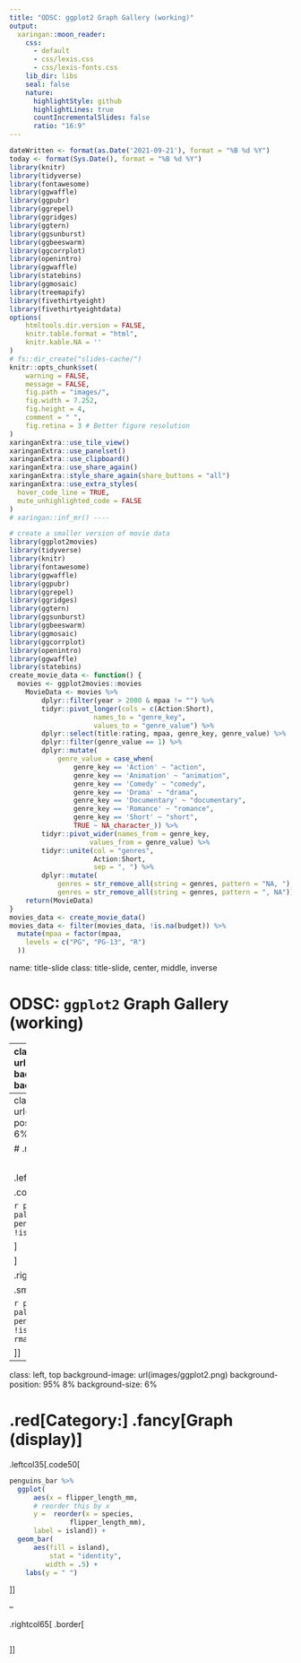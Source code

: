```yaml
---
title: "ODSC: ggplot2 Graph Gallery (working)"
output:
  xaringan::moon_reader:
    css:
      - default
      - css/lexis.css
      - css/lexis-fonts.css
    lib_dir: libs
    seal: false
    nature:
      highlightStyle: github
      highlightLines: true
      countIncrementalSlides: false
      ratio: "16:9"
---
```


```r
dateWritten <- format(as.Date('2021-09-21'), format = "%B %d %Y")
today <- format(Sys.Date(), format = "%B %d %Y")
library(knitr)
library(tidyverse)
library(fontawesome)
library(ggwaffle)
library(ggpubr)
library(ggrepel)
library(ggridges)
library(ggtern)
library(ggsunburst)
library(ggbeeswarm)
library(ggcorrplot)
library(openintro)
library(ggwaffle)
library(statebins)
library(ggmosaic)
library(treemapify)
library(fivethirtyeight)
library(fivethirtyeightdata)
options(
    htmltools.dir.version = FALSE,
    knitr.table.format = "html",
    knitr.kable.NA = ''
)
# fs::dir_create("slides-cache/")
knitr::opts_chunk$set(
    warning = FALSE,
    message = FALSE,
    fig.path = "images/",
    fig.width = 7.252,
    fig.height = 4,
    comment = " ",
    fig.retina = 3 # Better figure resolution
)
xaringanExtra::use_tile_view()
xaringanExtra::use_panelset()
xaringanExtra::use_clipboard()
xaringanExtra::use_share_again()
xaringanExtra::style_share_again(share_buttons = "all")
xaringanExtra::use_extra_styles(
  hover_code_line = TRUE,
  mute_unhighlighted_code = FALSE
)
# xaringan::inf_mr() ----
```

```r
# create a smaller version of movie data
library(ggplot2movies)
library(tidyverse)
library(knitr)
library(fontawesome)
library(ggwaffle)
library(ggpubr)
library(ggrepel)
library(ggridges)
library(ggtern)
library(ggsunburst)
library(ggbeeswarm)
library(ggmosaic)
library(ggcorrplot)
library(openintro)
library(ggwaffle)
library(statebins)
create_movie_data <- function() {
  movies <- ggplot2movies::movies
    MovieData <- movies %>%
        dplyr::filter(year > 2000 & mpaa != "") %>%
        tidyr::pivot_longer(cols = c(Action:Short),
                     names_to = "genre_key",
                     values_to = "genre_value") %>%
        dplyr::select(title:rating, mpaa, genre_key, genre_value) %>%
        dplyr::filter(genre_value == 1) %>%
        dplyr::mutate(
            genre_value = case_when(
                genre_key == 'Action' ~ "action",
                genre_key == 'Animation' ~ "animation",
                genre_key == 'Comedy' ~ "comedy",
                genre_key == 'Drama' ~ "drama",
                genre_key == 'Documentary' ~ "documentary",
                genre_key == 'Romance' ~ "romance",
                genre_key == 'Short' ~ "short",
                TRUE ~ NA_character_)) %>%
        tidyr::pivot_wider(names_from = genre_key,
                    values_from = genre_value) %>%
        tidyr::unite(col = "genres",
                     Action:Short,
                     sep = ", ") %>%
        dplyr::mutate(
            genres = str_remove_all(string = genres, pattern = "NA, "),
            genres = str_remove_all(string = genres, pattern = ", NA"))
    return(MovieData)
}
movies_data <- create_movie_data()
movies_data <- filter(movies_data, !is.na(budget)) %>%
  mutate(mpaa = factor(mpaa,
    levels = c("PG", "PG-13", "R")
  ))
```

name: title-slide
class: title-slide, center, middle, inverse

# ODSC: `ggplot2` Graph Gallery (working)

---
class: left, top
background-image: url(images/ggplot2.png)
background-position: 95% 8%
background-size: 6%

# .red[Category:] .fancy[Graph (type)]

<br>

.large[

> *Description*

]

---
class: left, top
background-image: url(images/ggplot2.png)
background-position: 95% 8%
background-size: 6%

# .red[Category:] .fancy[Graph Data]

<br>

.leftcol40[

.code30[

```r
penguins <- palmerpenguins::penguins
penguins_bar <- filter(penguins, !is.na(sex))
```

]

]

.rightcol60[

.small[

```r
penguins <- palmerpenguins::penguins
penguins_bar <- filter(penguins, !is.na(sex))
rmarkdown::paged_table(penguins_bar)
```

]]


---
class: left, top
background-image: url(images/ggplot2.png)
background-position: 95% 8%
background-size: 6%

# .red[Category:] .fancy[Graph (display)]

.leftcol35[.code50[

```r
penguins_bar %>%
  ggplot(
      aes(x = flipper_length_mm,
      # reorder this by x
      y =  reorder(x = species, 
               flipper_length_mm),
      label = island)) +
  geom_bar(
      aes(fill = island),
          stat = "identity",
         width = .5) + 
    labs(y = " ")
```

]]

--

.rightcol65[
.border[

```r
```

]]

